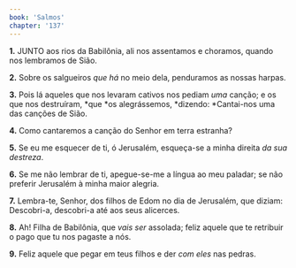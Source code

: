 ```yaml
---
book: 'Salmos'
chapter: '137'
---
```


**1.** JUNTO aos rios da Babilônia, ali nos assentamos e choramos, quando nos lembramos de Sião.

**2.** Sobre os salgueiros *que há* no meio dela, penduramos as nossas harpas.

**3.** Pois lá aqueles que nos levaram cativos nos pediam *uma* canção; e os que nos destruíram, *que *os alegrássemos, *dizendo: *Cantai-nos uma das canções de Sião.

**4.** Como cantaremos a canção do Senhor em terra estranha?

**5.** Se eu me esquecer de ti, ó Jerusalém, esqueça-se a minha direita *da sua destreza*.

**6.** Se me não lembrar de ti, apegue-se-me a língua ao meu paladar; se não preferir Jerusalém à minha maior alegria.

**7.** Lembra-te, Senhor, dos filhos de Edom no dia de Jerusalém, que diziam: Descobri-a, descobri-a até aos seus alicerces.

**8.** Ah! Filha de Babilônia, que *vais ser* assolada; feliz aquele que te retribuir o pago que tu nos pagaste a nós.

**9.** Feliz aquele que pegar em teus filhos e der *com eles* nas pedras.